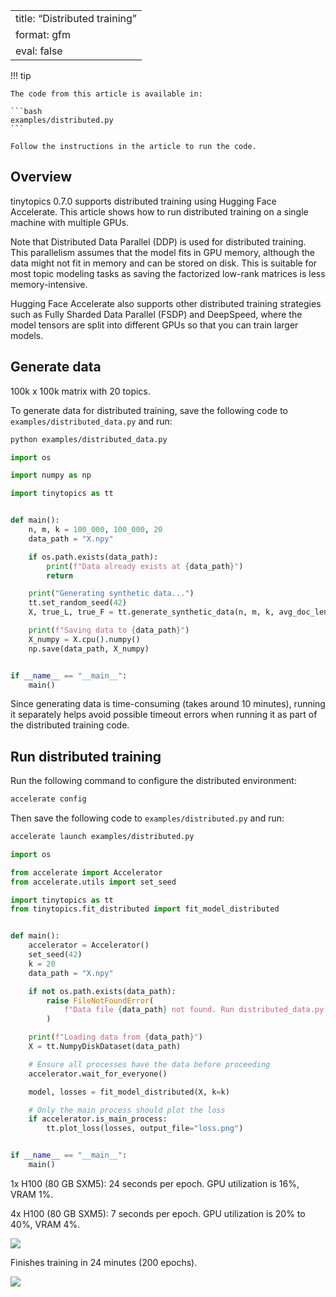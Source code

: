 <!-- `.md` and `.py` files are generated from the `.qmd` file. Please edit that file. -->

---
title: "Distributed training"
format: gfm
eval: false
---

!!! tip

    The code from this article is available in:

    ```bash
    examples/distributed.py
    ```

    Follow the instructions in the article to run the code.

## Overview

tinytopics 0.7.0 supports distributed training using Hugging Face Accelerate.
This article shows how to run distributed training on a single machine with
multiple GPUs.

Note that Distributed Data Parallel (DDP) is used for distributed training.
This parallelism assumes that the model fits in GPU memory, although
the data might not fit in memory and can be stored on disk.
This is suitable for most topic modeling tasks as saving the factorized
low-rank matrices is less memory-intensive.

Hugging Face Accelerate also supports other distributed training strategies
such as Fully Sharded Data Parallel (FSDP) and DeepSpeed, where the model
tensors are split into different GPUs so that you can train larger models.

## Generate data

100k x 100k matrix with 20 topics.

To generate data for distributed training, save the following code to
`examples/distributed_data.py` and run:

```bash
python examples/distributed_data.py
```

```python
import os

import numpy as np

import tinytopics as tt


def main():
    n, m, k = 100_000, 100_000, 20
    data_path = "X.npy"

    if os.path.exists(data_path):
        print(f"Data already exists at {data_path}")
        return

    print("Generating synthetic data...")
    tt.set_random_seed(42)
    X, true_L, true_F = tt.generate_synthetic_data(n, m, k, avg_doc_length=256 * 256)

    print(f"Saving data to {data_path}")
    X_numpy = X.cpu().numpy()
    np.save(data_path, X_numpy)


if __name__ == "__main__":
    main()
```

Since generating data is time-consuming (takes around 10 minutes),
running it separately helps avoid possible timeout errors when running it
as part of the distributed training code.

## Run distributed training

Run the following command to configure the distributed environment:

```bash
accelerate config
```

Then save the following code to `examples/distributed.py` and run:

```bash
accelerate launch examples/distributed.py
```

```python
import os

from accelerate import Accelerator
from accelerate.utils import set_seed

import tinytopics as tt
from tinytopics.fit_distributed import fit_model_distributed


def main():
    accelerator = Accelerator()
    set_seed(42)
    k = 20
    data_path = "X.npy"

    if not os.path.exists(data_path):
        raise FileNotFoundError(
            f"Data file {data_path} not found. Run distributed_data.py first."
        )

    print(f"Loading data from {data_path}")
    X = tt.NumpyDiskDataset(data_path)

    # Ensure all processes have the data before proceeding
    accelerator.wait_for_everyone()

    model, losses = fit_model_distributed(X, k=k)

    # Only the main process should plot the loss
    if accelerator.is_main_process:
        tt.plot_loss(losses, output_file="loss.png")


if __name__ == "__main__":
    main()
```

1x H100 (80 GB SXM5):
24 seconds per epoch.
GPU utilization is 16%, VRAM 1%.

4x H100 (80 GB SXM5):
7 seconds per epoch.
GPU utilization is 20% to 40%, VRAM 4%.

![](images/distributed/nvtop.png)

Finishes training in 24 minutes (200 epochs).

![](images/distributed/loss.png)
